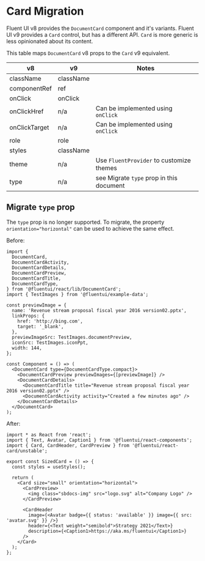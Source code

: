 
<Meta title="Concepts/Migration/from v8/Components/Card Migration/Card" />

# Card Migration

Fluent UI v8 provides the `DocumentCard` component and it's variants. Fluent UI v9 provides a `Card` control, but has a different API. `Card` is more generic is less opinionated about its content.

This table maps `DocumentCard` v8 props to the `Card` v9 equivalent.

| v8            | v9        | Notes                                    |
| ------------- | --------- | ---------------------------------------- |
| className     | className |                                          |
| componentRef  | ref       |                                          |
| onClick       | onClick   |                                          |
| onClickHref   | n/a       | Can be implemented using `onClick`       |
| onClickTarget | n/a       | Can be implemented using `onClick`       |
| role          | role      |                                          |
| styles        | className |                                          |
| theme         | n/a       | Use `FluentProvider` to customize themes |
| type          | n/a       | see Migrate `type` prop in this document |

## Migrate `type` prop

The `type` prop is no longer supported. To migrate, the property `orientation="horizontal"` can be used to achieve the same effect.

Before:

```tsx
import {
  DocumentCard,
  DocumentCardActivity,
  DocumentCardDetails,
  DocumentCardPreview,
  DocumentCardTitle,
  DocumentCardType,
} from '@fluentui/react/lib/DocumentCard';
import { TestImages } from '@fluentui/example-data';

const previewImage = {
  name: 'Revenue stream proposal fiscal year 2016 version02.pptx',
  linkProps: {
    href: 'http://bing.com',
    target: '_blank',
  },
  previewImageSrc: TestImages.documentPreview,
  iconSrc: TestImages.iconPpt,
  width: 144,
};

const Component = () => (
  <DocumentCard type={DocumentCardType.compact}>
    <DocumentCardPreview previewImages={[previewImage]} />
    <DocumentCardDetails>
      <DocumentCardTitle title="Revenue stream proposal fiscal year 2016 version02.pptx" />
      <DocumentCardActivity activity="Created a few minutes ago" />
    </DocumentCardDetails>
  </DocumentCard>
);
```

After:

```tsx
import * as React from 'react';
import { Text, Avatar, Caption1 } from '@fluentui/react-components';
import { Card, CardHeader, CardPreview } from '@fluentui/react-card/unstable';

export const SizedCard = () => {
  const styles = useStyles();

  return (
    <Card size="small" orientation="horizontal">
      <CardPreview>
        <img class="sbdocs-img" src="logo.svg" alt="Company Logo" />
      </CardPreview>

      <CardHeader
        image={<Avatar badge={{ status: 'available' }} image={{ src: 'avatar.svg' }} />}
        header={<Text weight="semibold">Strategy 2021</Text>}
        description={<Caption1>https://aka.ms/fluentui</Caption1>}
      />
    </Card>
  );
};
```
